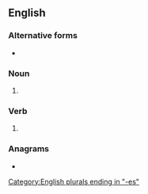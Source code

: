 ==English==

===Alternative forms===
* {{l|en|mangos}}

===Noun===
{{head|en|noun form}}

# {{plural of|mango|lang=en}}

===Verb===
{{head|en|verb form}}

# {{en-third-person singular of|mango}}

===Anagrams===
* {{anagrams|en|a=aegmnos|nagsome}}

[[Category:English plurals ending in "-es"]]